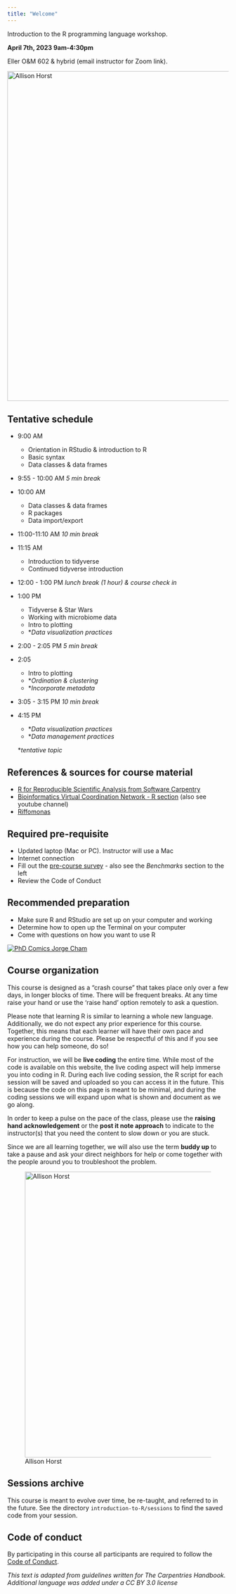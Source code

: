 ```yaml
---
title: "Welcome"
---
```


Introduction to the R programming language workshop.

**April 7th, 2023 9am-4:30pm**

Eller O&M 602 & hybrid (email instructor for Zoom link).

[![Allison Horst](https://cdn.myportfolio.com/45214904-6a61-4e23-98d6-b140f8654a40/e4a11b1f-f235-461f-ab73-ce6128c59e49_rw_1200.png?h=e617e05ed1cf89ad73e382c9d4858366){width="750"}](https://allisonhorst.com/everything-else)

## Tentative schedule

-   9:00 AM

    -   Orientation in RStudio & introduction to R
    -   Basic syntax
    -   Data classes & data frames

-   9:55 - 10:00 AM *5 min break*

-   10:00 AM

    -   Data classes & data frames
    -   R packages
    -   Data import/export

-   11:00-11:10 AM *10 min break*

-   11:15 AM

    -   Introduction to tidyverse
    -   Continued tidyverse introduction

-   12:00 - 1:00 PM *lunch break (1 hour) & course check in*

-   1:00 PM

    -   Tidyverse & Star Wars
    -   Working with microbiome data
    -   Intro to plotting
    -   \**Data visualization practices*

-   2:00 - 2:05 PM *5 min break*

-   2:05

    -   Intro to plotting
    -   \**Ordination & clustering*
    -   \**Incorporate metadata*

-   3:05 - 3:15 PM *10 min break*

-   4:15 PM

    -   \**Data visualization practices*
    -   \**Data management practices*

    \**tentative topic*

## References & sources for course material

-   [R for Reproducible Scientific Analysis from Software Carpentry](https://swcarpentry.github.io/r-novice-gapminder/)
-   [Bioinformatics Virtual Coordination Network - R section](https://biovcnet.github.io) (also see youtube channel)
-   [Riffomonas](https://riffomonas.org/reproducible_research/)

## Required pre-requisite

-   Updated laptop (Mac or PC). Instructor will use a Mac
-   Internet connection
-   Fill out the [pre-course survey](https://forms.gle/32hw2zo3ukPmZjDd7) - also see the *Benchmarks* section to the left
-   Review the Code of Conduct

## Recommended preparation

-   Make sure R and RStudio are set up on your computer and working
-   Determine how to open up the Terminal on your computer
-   Come with questions on how you want to use R

[![PhD Comics Jorge Cham](http://www.phdcomics.com/comics/archive/phd031214s.gif){fig-align="center"}](https://phdcomics.com/comics/archive.php?comicid=1689)

## Course organization

This course is designed as a "crash course" that takes place only over a few days, in longer blocks of time. There will be frequent breaks. At any time raise your hand or use the 'raise hand' option remotely to ask a question.

Please note that learning R is similar to learning a whole new language. Additionally, we do not expect any prior experience for this course. Together, this means that each learner will have their own pace and experience during the course. Please be respectful of this and if you see how you can help someone, do so!

For instruction, we will be **live coding** the entire time. While most of the code is available on this website, the live coding aspect will help immerse you into coding in R. During each live coding session, the R script for each session will be saved and uploaded so you can access it in the future. This is because the code on this page is meant to be minimal, and during the coding sessions we will expand upon what is shown and document as we go along.

In order to keep a pulse on the pace of the class, please use the **raising hand acknowledgement** or the **post it note approach** to indicate to the instructor(s) that you need the content to slow down or you are stuck.

Since we are all learning together, we will also use the term **buddy up** to take a pause and ask your direct neighbors for help or come together with the people around you to troubleshoot the problem.

![Allison Horst](https://cdn.myportfolio.com/45214904-6a61-4e23-98d6-b140f8654a40/5ccff989-900e-4f2b-aece-55278b563cfa_rw_1200.png?h=fa02307007638ed86a346e11d74e55eb){width="650"}

## Sessions archive

This course is meant to evolve over time, be re-taught, and referred to in the future. See the directory `introduction-to-R/sessions` to find the saved code from your session.

## Code of conduct

By participating in this course all participants are required to follow the [Code of Conduct].

*This text is adapted from guidelines written for The Carpentries Handbook. Additional language was added under a CC BY 3.0 license*
